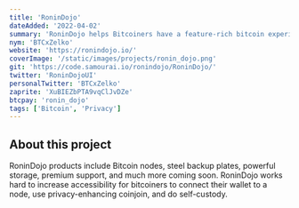 ```yaml
---
title: 'RoninDojo'
dateAdded: '2022-04-02'
summary: 'RoninDojo helps Bitcoiners have a feature-rich bitcoin experience, maintain privacy, and thrive as sovereign individuals by developing easy-to-use hardware (such as the Tanto full Bitcoin node) and software (RoninUI which uses TOR by default).'
nym: 'BTCxZelko'
website: 'https://ronindojo.io/'
coverImage: '/static/images/projects/ronin_dojo.png'
git: 'https://code.samourai.io/ronindojo/RoninDojo/'
twitter: 'RoninDojoUI'
personalTwitter: 'BTCxZelko'
zaprite: 'XuBIEZbPTA9vqClJvDZe'
btcpay: 'ronin_dojo'
tags: ['Bitcoin', 'Privacy']
---
```


## About this project

RoninDojo products include Bitcoin nodes, steel backup plates, powerful storage, premium support, and much more coming soon. RoninDojo works hard to increase accessibility for bitcoiners to connect their wallet to a node, use privacy-enhancing coinjoin, and do self-custody.
